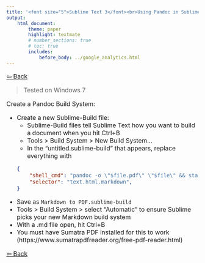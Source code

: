 ```yaml
---
title: '<font size="5">Sublime Text 3</font><br>Using Pandoc in Sublime Text'
output:
    html_document:
        theme: paper
        highlight: textmate
        # number_sections: true
        # toc: true
        includes:
            before_body: ../google_analytics.html
---
```


<font size="3">

[⇦ Back](../sublime_text.html)

> Tested on Windows 7

Create a Pandoc Build System:

- Create a new Sublime-Build file:
    - Sublime-Build files tell Sublime Text how you want to build a document when you hit Ctrl+B
    - Tools > Build System > New Build System...
    - In the "untitled.sublime-build" that appears, replace everything with
    ```json
    {
        "shell_cmd": "pandoc -o \"$file.pdf\" \"$file\" && start SumatraPDF \"$file.pdf\"",
        "selector": "text.html.markdown",
    }
    ```
- Save as `Markdown to PDF.sublime-build`
- Tools > Build System > select "Automatic" to ensure Sublime picks your new Markdown build system
- With a .md file open, hit Ctrl+B
- You must have Sumatra PDF installed for this to work (https://www.sumatrapdfreader.org/free-pdf-reader.html)

[⇦ Back](../sublime_text.html)

</font>
